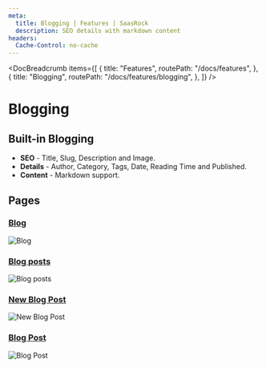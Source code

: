 ```yaml
---
meta:
  title: Blogging | Features | SaasRock
  description: SEO details with markdown content
headers:
  Cache-Control: no-cache
---
```



<DocBreadcrumb
  items={[
    {
      title: "Features",
      routePath: "/docs/features",
    },
    {
      title: "Blogging",
      routePath: "/docs/features/blogging",
    },
  ]}
/>

# Blogging

## Built-in Blogging

- **SEO** - Title, Slug, Description and Image.
- **Details** - Author, Category, Tags, Date, Reading Time and Published.
- **Content** - Markdown support.

## Pages

### [Blog](/blog)

<img
  class="bg-gray-100 border-gray-500 border-2 border-dashed rounded-lg object-cover h-95"
  src="https://yahooder.sirv.com/saasrock/features/blogging/blog.png"
  alt="Blog"
/>

### [Blog posts](/admin/blog)

<img
  class="bg-gray-100 border-gray-500 border-2 border-dashed rounded-lg object-cover h-95"
  src="https://yahooder.sirv.com/saasrock/features/blogging/blog-posts.png"
  alt="Blog posts"
/>

### [New Blog Post](/admin/blog/new)

<img
  class="bg-gray-100 border-gray-500 border-2 border-dashed rounded-lg object-cover h-95"
  src="https://yahooder.sirv.com/saasrock/features/blogging/new-blog-post.png"
  alt="New Blog Post"
/>

### [Blog Post](/blog/7-things-i-ve-learned-using-remix-for-1-month)

<img
  class="bg-gray-100 border-gray-500 border-2 border-dashed rounded-lg object-cover h-95"
  src="https://yahooder.sirv.com/saasrock/features/blogging/blog-post.png"
  alt="Blog Post"
/>
